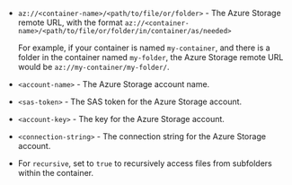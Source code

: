 - `az://<container-name>/<path/to/file/or/folder>` - The Azure Storage remote URL, with the format `az://<container-name>/<path/to/file/or/folder/in/container/as/needed>`

  For example, if your container is named `my-container`, and there is a folder in the container named `my-folder`, the 
  Azure Storage remote URL would be `az://my-container/my-folder/`.

- `<account-name>` - The Azure Storage account name.
- `<sas-token>` - The SAS token for the Azure Storage account.
- `<account-key>` - The key for the Azure Storage account.
- `<connection-string>` - The connection string for the Azure Storage account.
- For `recursive`, set to `true` to recursively access files from subfolders within the container.